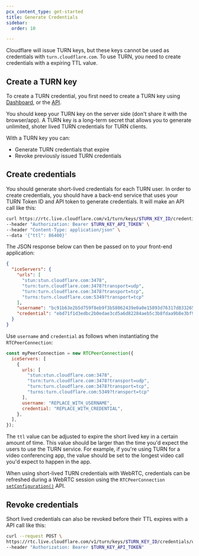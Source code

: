 ```yaml
---
pcx_content_type: get-started
title: Generate Credentials
sidebar:
  order: 10

---
```


Cloudflare will issue TURN keys, but these keys cannot be used as credentials with `turn.cloudflare.com`. To use TURN, you need to create credentials with a expiring TTL value.

## Create a TURN key

To create a TURN credential, you first need to create a TURN key using [Dashboard](https://dash.cloudflare.com/?to=/:account/calls), or the [API](/api/operations/calls-turn-key-create).

You should keep your TURN key on the server side (don't share it with the browser/app). A TURN key is a long-term secret that allows you to generate unlimited, shoter lived TURN credentials for TURN clients.

With a TURN key you can:

* Generate TURN credentials that expire
* Revoke previously issued TURN credentials

## Create credentials

You should generate short-lived credentials for each TURN user. In order to create credentials, you should have a back-end service that uses your TURN Token ID and API token to generate credentials. It will make an API call like this:

```bash
curl https://rtc.live.cloudflare.com/v1/turn/keys/$TURN_KEY_ID/credentials/generate \
--header "Authorization: Bearer $TURN_KEY_API_TOKEN" \
--header "Content-Type: application/json" \
--data '{"ttl": 86400}'
```

The JSON response below can then be passed on to your front-end application:

```json
{
  "iceServers": {
    "urls": [
      "stun:stun.cloudflare.com:3478",
      "turn:turn.cloudflare.com:3478?transport=udp",
      "turn:turn.cloudflare.com:3478?transport=tcp",
      "turns:turn.cloudflare.com:5349?transport=tcp"
    ],
    "username": "bc91b63e2b5d759f8eb9f3b58062439e0a0e15893d76317d833265ad08d6631099ce7c7087caabb31ad3e1c386424e3e",
    "credential": "ebd71f1d3edbc2b0edae3cd5a6d82284aeb5c3b8fdaa9b8e3bf9cec683e0d45fe9f5b44e5145db3300f06c250a15b4a0"
  }
}
```

Use `username` and `credential` as follows when instantiating the `RTCPeerConnection`:

```js
const myPeerConnection = new RTCPeerConnection({
  iceServers: [
    {
      urls: [
        "stun:stun.cloudflare.com:3478",
        "turn:turn.cloudflare.com:3478?transport=udp",
        "turn:turn.cloudflare.com:3478?transport=tcp",
        "turns:turn.cloudflare.com:5349?transport=tcp"
      ],
      username: "REPLACE_WITH_USERNAME",
      credential: "REPLACE_WITH_CREDENTIAL",
    },
  ],
});

```

The `ttl` value can be adjusted to expire the short lived key in a certain amount of time. This value should be larger than the time you'd expect the users to use the TURN service. For example, if you're using TURN for a video conferencing app, the value should be set to the longest video call you'd expect to happen in the app.

When using short-lived TURN credentials with WebRTC, credentials can be refreshed during a WebRTC session using the `RTCPeerConnection` [`setConfiguration()`](https://developer.mozilla.org/en-US/docs/Web/API/RTCPeerConnection/setConfiguration) API.

## Revoke credentials

Short lived credentials can also be revoked before their TTL expires with a API call like this:

```bash
curl --request POST \
https://rtc.live.cloudflare.com/v1/turn/keys/$TURN_KEY_ID/credentials/username/$USERNAME/revoke \
--header "Authorization: Bearer $TURN_KEY_API_TOKEN"
```
